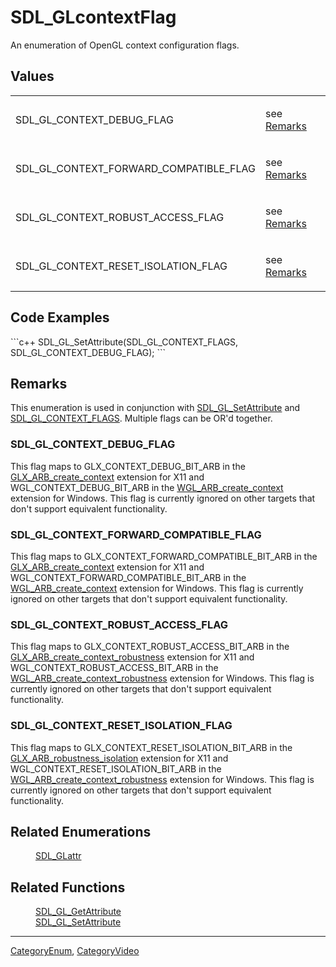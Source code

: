 <!-- pragma section-numbers off -->
<!-- pragma camelcase off -->


= SDL_GLcontextFlag =
An enumeration of OpenGL context configuration flags.




== Values ==
{|
|SDL_GL_CONTEXT_DEBUG_FLAG
|see [[#SDL_GL_CONTEXT_DEBUG_FLAG|Remarks]]
|-
|SDL_GL_CONTEXT_FORWARD_COMPATIBLE_FLAG
|see [[#SDL_GL_CONTEXT_FORWARD_COMPATIBLE_FLAG|Remarks]]
|-
|SDL_GL_CONTEXT_ROBUST_ACCESS_FLAG
|see [[#SDL_GL_CONTEXT_ROBUST_ACCESS_FLAG|Remarks]]
|-
|SDL_GL_CONTEXT_RESET_ISOLATION_FLAG
|see [[#SDL_GL_CONTEXT_RESET_ISOLATION_FLAG|Remarks]]
|}


== Code Examples ==
```c++
SDL_GL_SetAttribute(SDL_GL_CONTEXT_FLAGS, SDL_GL_CONTEXT_DEBUG_FLAG);
```


== Remarks ==
This enumeration is used in conjunction with [[SDL_GL_SetAttribute]] and [[SDL_GLattr|SDL_GL_CONTEXT_FLAGS]].  Multiple flags can be OR'd together.

=== SDL_GL_CONTEXT_DEBUG_FLAG ===

This flag maps to GLX_CONTEXT_DEBUG_BIT_ARB in the [http://www.opengl.org/registry/specs/ARB/glx_create_context.txt GLX_ARB_create_context] extension for X11 and WGL_CONTEXT_DEBUG_BIT_ARB in the [http://www.opengl.org/registry/specs/ARB/wgl_create_context.txt WGL_ARB_create_context] extension for Windows. This flag is currently ignored on other targets that don't support equivalent functionality.

=== SDL_GL_CONTEXT_FORWARD_COMPATIBLE_FLAG ===

This flag maps to GLX_CONTEXT_FORWARD_COMPATIBLE_BIT_ARB in the [http://www.opengl.org/registry/specs/ARB/glx_create_context.txt GLX_ARB_create_context] extension for X11 and WGL_CONTEXT_FORWARD_COMPATIBLE_BIT_ARB in the [http://www.opengl.org/registry/specs/ARB/wgl_create_context.txt WGL_ARB_create_context] extension for Windows. This flag is currently ignored on other targets that don't support equivalent functionality.


=== SDL_GL_CONTEXT_ROBUST_ACCESS_FLAG ===

This flag maps to GLX_CONTEXT_ROBUST_ACCESS_BIT_ARB in the [http://www.opengl.org/registry/specs/ARB/glx_create_context_robustness.txt GLX_ARB_create_context_robustness] extension for X11 and WGL_CONTEXT_ROBUST_ACCESS_BIT_ARB in the [http://www.opengl.org/registry/specs/ARB/wgl_create_context_robustness.txt WGL_ARB_create_context_robustness] extension for Windows. This flag is currently ignored on other targets that don't support equivalent functionality.


=== SDL_GL_CONTEXT_RESET_ISOLATION_FLAG ===

This flag maps to GLX_CONTEXT_RESET_ISOLATION_BIT_ARB in the [http://www.opengl.org/registry/specs/ARB/glx_robustness_isolation.txt GLX_ARB_robustness_isolation] extension for X11 and WGL_CONTEXT_RESET_ISOLATION_BIT_ARB in the [http://www.opengl.org/registry/specs/ARB/wgl_robustness_isolation.txt WGL_ARB_create_context_robustness] extension for Windows. This flag is currently ignored on other targets that don't support equivalent functionality.

== Related Enumerations ==
:[[SDL_GLattr]] 

== Related Functions ==
:[[SDL_GL_GetAttribute]]
:[[SDL_GL_SetAttribute]]

----
[[CategoryEnum]], [[CategoryVideo]]
<!-- #See the Style Guide for instructions on editing the footer. -->

